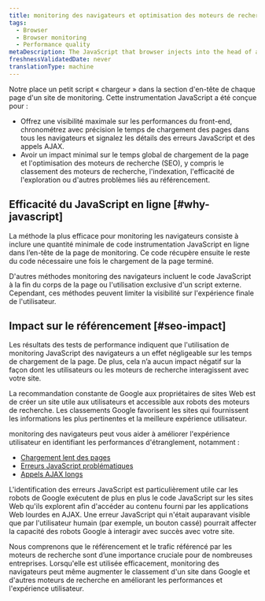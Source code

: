 ```yaml
---
title: monitoring des navigateurs et optimisation des moteurs de recherche
tags:
  - Browser
  - Browser monitoring
  - Performance quality
metaDescription: The JavaScript that browser injects into the head of a monitored page does not negatively affect SEO ranking.
freshnessValidatedDate: never
translationType: machine
---
```


Notre <InlinePopover type="browser" />place un petit script « chargeur » dans la section d&apos;en-tête de chaque page d&apos;un site de monitoring. Cette instrumentation JavaScript a été conçue pour :

* Offrez une visibilité maximale sur les performances du front-end, chronométrez avec précision le temps de chargement des pages dans tous les navigateurs et signalez les détails des erreurs JavaScript et des appels AJAX.
* Avoir un impact minimal sur le temps global de chargement de la page et l&apos;optimisation des moteurs de recherche (SEO), y compris le classement des moteurs de recherche, l&apos;indexation, l&apos;efficacité de l&apos;exploration ou d&apos;autres problèmes liés au référencement.

## Efficacité du JavaScript en ligne [#why-javascript]

La méthode la plus efficace pour monitoring les navigateurs consiste à inclure une quantité minimale de code instrumentation JavaScript en ligne dans l’en-tête de la page de monitoring. Ce code récupère ensuite le reste du code nécessaire une fois le chargement de la page terminé.

D&apos;autres méthodes monitoring des navigateurs incluent le code JavaScript à la fin du corps de la page ou l&apos;utilisation exclusive d&apos;un script externe. Cependant, ces méthodes peuvent limiter la visibilité sur l&apos;expérience finale de l&apos;utilisateur.

## Impact sur le référencement [#seo-impact]

Les résultats des tests de performance indiquent que l&apos;utilisation de monitoring JavaScript des navigateurs a un effet négligeable sur les temps de chargement de la page. De plus, cela n’a aucun impact négatif sur la façon dont les utilisateurs ou les moteurs de recherche interagissent avec votre site.

La recommandation constante de Google aux propriétaires de sites Web est de créer un site utile aux utilisateurs et accessible aux robots des moteurs de recherche. Les classements Google favorisent les sites qui fournissent les informations les plus pertinentes et la meilleure expérience utilisateur.

monitoring des navigateurs peut vous aider à améliorer l&apos;expérience utilisateur en identifiant les performances d&apos;étranglement, notamment :

* [Chargement lent des pages](/docs/browser/new-relic-browser/additional-standard-features/page-views-insights-your-sites-popularity)
* [Erreurs JavaScript problématiques](/docs/errors-inbox/browser-tab)
* [Appels AJAX longs](/docs/browser/new-relic-browser/browser-pro-features/ajax-dashboard-identifying-time-consuming-calls)

L&apos;identification des erreurs JavaScript est particulièrement utile car les robots de Google exécutent de plus en plus le code JavaScript sur les sites Web qu&apos;ils explorent afin d&apos;accéder au contenu fourni par les applications Web lourdes en AJAX. Une erreur JavaScript qui n&apos;était auparavant visible que par l&apos;utilisateur humain (par exemple, un bouton cassé) pourrait affecter la capacité des robots Google à interagir avec succès avec votre site.

Nous comprenons que le référencement et le trafic référencé par les moteurs de recherche sont d’une importance cruciale pour de nombreuses entreprises. Lorsqu&apos;elle est utilisée efficacement, monitoring des navigateurs peut même augmenter le classement d&apos;un site dans Google et d&apos;autres moteurs de recherche en améliorant les performances et l&apos;expérience utilisateur.